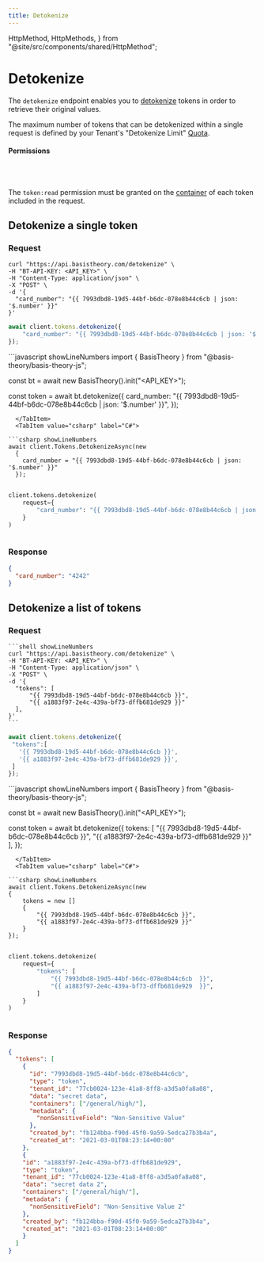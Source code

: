 ```yaml
---
title: Detokenize
---
```



  HttpMethod,
  HttpMethods,
} from "@site/src/components/shared/HttpMethod";

# Detokenize

The `detokenize` endpoint enables you to [detokenize](/docs/expressions/detokenization) tokens in order to retrieve their original values.

The maximum number of tokens that can be detokenized within a single request is defined by your Tenant's "Detokenize Limit" [Quota](/docs/api/rate-limits#default-quotas).

<HttpMethod
  method={HttpMethods.POST}
  endpoint="https://api.basistheory.com/detokenize"
/>

#### Permissions

<Permission content="token:read" />

<br/><br/>

The `token:read` permission must be granted on the [container](/docs/concepts/what-are-containers) of each token included in the request.

## Detokenize a single token

### Request

<Tabs className="bt-tabs" groupId="languages">
  <TabItem value="shell" label="cURL">

```shell showLineNumbers
curl "https://api.basistheory.com/detokenize" \
-H "BT-API-KEY: <API_KEY>" \
-H "Content-Type: application/json" \
-X "POST" \
-d '{
  "card_number": "{{ 7993dbd8-19d5-44bf-b6dc-078e8b44c6cb | json: '$.number' }}"
}'
```

  </TabItem>
  <TabItem value="node" label="Node">

```javascript showLineNumbers
await client.tokens.detokenize({
    "card_number": "{{ 7993dbd8-19d5-44bf-b6dc-078e8b44c6cb | json: '$.number' }}"
});
```

  </TabItem>
  <TabItem value="javascript" label="JavaScript (legacy)">
```javascript showLineNumbers
import { BasisTheory } from "@basis-theory/basis-theory-js";

const bt = await new BasisTheory().init("<API_KEY>");

const token = await bt.detokenize({
  card_number: "{{ 7993dbd8-19d5-44bf-b6dc-078e8b44c6cb | json: '$.number' }}",
});
```
  </TabItem>
  <TabItem value="csharp" label="C#">

```csharp showLineNumbers
await client.Tokens.DetokenizeAsync(new
  {
    card_number = "{{ 7993dbd8-19d5-44bf-b6dc-078e8b44c6cb | json: '$.number' }}"
  });
```

  </TabItem>
  <TabItem value="java" label="Java">

```java showLineNumbers

```

  </TabItem>
  <TabItem value="python" label="Python">

```python showLineNumbers
client.tokens.detokenize(
    request={
        "card_number": "{{ 7993dbd8-19d5-44bf-b6dc-078e8b44c6cb | json: '$.number' }}"
    }
)
```

  </TabItem>
  <TabItem value="go" label="Go">

```go showLineNumbers

```

  </TabItem>
</Tabs>

### Response

```json showLineNumbers
{
  "card_number": "4242"
}
```

## Detokenize a list of tokens

### Request

<Tabs className="bt-tabs" groupId="languages">
  <TabItem value="shell" label="cURL">

    ```shell showLineNumbers
    curl "https://api.basistheory.com/detokenize" \
    -H "BT-API-KEY: <API_KEY>" \
    -H "Content-Type: application/json" \
    -X "POST" \
    -d '{
      "tokens": [
          "{{ 7993dbd8-19d5-44bf-b6dc-078e8b44c6cb }}",
          "{{ a1883f97-2e4c-439a-bf73-dffb681de929 }}"
      ],
    }'
    ```

  </TabItem>
  <TabItem value="node" label="Node">

```javascript showLineNumbers
await client.tokens.detokenize({
 "tokens":[
   '{{ 7993dbd8-19d5-44bf-b6dc-078e8b44c6cb }}',
   '{{ a1883f97-2e4c-439a-bf73-dffb681de929 }}',
 ]
});
```

  </TabItem>
  <TabItem value="javascript" label="JavaScript (legacy)">
```javascript showLineNumbers
import { BasisTheory } from "@basis-theory/basis-theory-js";

const bt = await new BasisTheory().init("<API_KEY>");

const token = await bt.detokenize({
  tokens: [
  "{{ 7993dbd8-19d5-44bf-b6dc-078e8b44c6cb }}",
  "{{ a1883f97-2e4c-439a-bf73-dffb681de929 }}"
  ],
});
```
  </TabItem>
  <TabItem value="csharp" label="C#">

```csharp showLineNumbers
await client.Tokens.DetokenizeAsync(new
{
    tokens = new []
    {
        "{{ 7993dbd8-19d5-44bf-b6dc-078e8b44c6cb }}",
        "{{ a1883f97-2e4c-439a-bf73-dffb681de929 }}"
    }
});
```

  </TabItem>
  <TabItem value="java" label="Java">

```java showLineNumbers

```

  </TabItem>
  <TabItem value="python" label="Python">

```python showLineNumbers
client.tokens.detokenize(
    request={
        "tokens": [
            "{{ 7993dbd8-19d5-44bf-b6dc-078e8b44c6cb  }}",
            "{{ a1883f97-2e4c-439a-bf73-dffb681de929  }}",
        ]
    }
)
```

  </TabItem>
  <TabItem value="go" label="Go">

```go showLineNumbers

```

  </TabItem>
</Tabs>

### Response

```json showLineNumbers
{
  "tokens": [
    {
      "id": "7993dbd8-19d5-44bf-b6dc-078e8b44c6cb",
      "type": "token",
      "tenant_id": "77cb0024-123e-41a8-8ff8-a3d5a0fa8a08",
      "data": "secret data",
      "containers": ["/general/high/"],
      "metadata": {
        "nonSensitiveField": "Non-Sensitive Value"
      },
      "created_by": "fb124bba-f90d-45f0-9a59-5edca27b3b4a",
      "created_at": "2021-03-01T08:23:14+00:00"
    },
    {
    "id": "a1883f97-2e4c-439a-bf73-dffb681de929",
    "type": "token",
    "tenant_id": "77cb0024-123e-41a8-8ff8-a3d5a0fa8a08",
    "data": "secret data 2",
    "containers": ["/general/high/"],
    "metadata": {
      "nonSensitiveField": "Non-Sensitive Value 2"
    },
    "created_by": "fb124bba-f90d-45f0-9a59-5edca27b3b4a",
    "created_at": "2021-03-01T08:23:14+00:00"
    }
  ]
}
```
